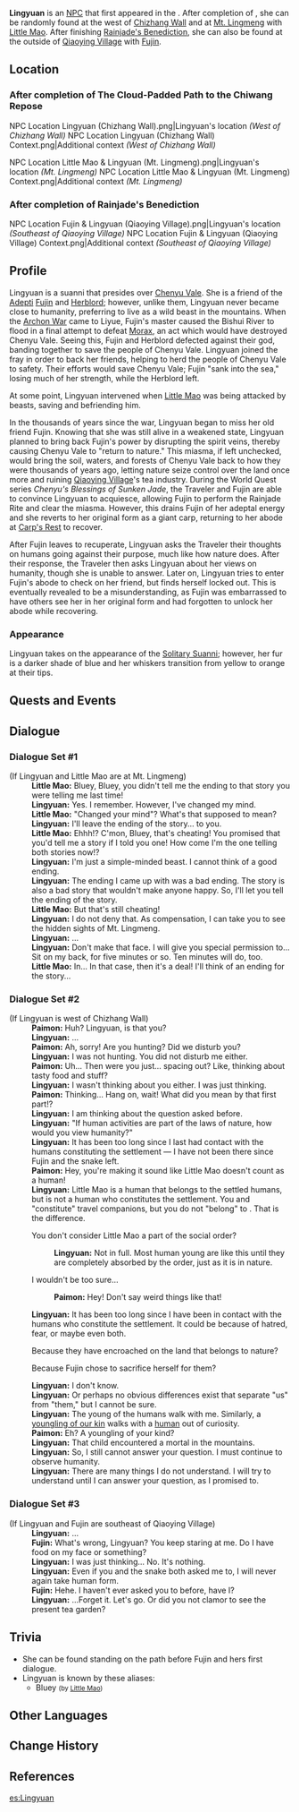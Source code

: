 {{Character Infobox
|type             = Open-World NPC
|image            = NPC Lingyuan.png
|realname         = <!-- Optional, if different from in-game name -->
|deceased         = <!-- Past (for deceased prior to events of the game) or free response -->
|element          = Anemo
|element2         = Hydro
|region           = Liyue
|location         = Liyue
|affiliation      = 
|ancestry         = <!-- Clan/family -->
|father           = 
|mother           = 
|spouse           = 
|sibling          = 
|child            = 
|relative         = 
|voiceEN          = 
|voiceCN          = 
|voiceJP          = 
|voiceKR          = 

|title            = Beastlord of the Sunken Jade Realm
|title2           = Mountain Lord
|titleRef2        = <ref>{{Ref/Enemy|Solitary Suanni}}</ref>
}}
'''Lingyuan''' is an [[NPC]] that first appeared in the {{Quest|Chenyu's Blessings of Sunken Jade}}. After completion of {{Quest|The Cloud-Padded Path to the Chiwang Repose}}, she can be randomly found at the west of [[Chizhang Wall]] and at [[Mt. Lingmeng]] with [[Little Mao]]. After finishing [[Rainjade's Benediction]], she can also be found at the outside of [[Qiaoying Village]] with [[Fujin]].

==Location==
===After completion of The Cloud-Padded Path to the Chiwang Repose===
<gallery>
NPC Location Lingyuan (Chizhang Wall).png|Lingyuan's location ''(West of Chizhang Wall)''
NPC Location Lingyuan (Chizhang Wall) Context.png|Additional context ''(West of Chizhang Wall)''
</gallery>
<gallery>
NPC Location Little Mao & Lingyuan (Mt. Lingmeng).png|Lingyuan's location ''(Mt. Lingmeng)''
NPC Location Little Mao & Lingyuan (Mt. Lingmeng) Context.png|Additional context ''(Mt. Lingmeng)''
</gallery>

===After completion of Rainjade's Benediction===
<gallery>
NPC Location Fujin & Lingyuan (Qiaoying Village).png|Lingyuan's location ''(Southeast of Qiaoying Village)''
NPC Location Fujin & Lingyuan (Qiaoying Village) Context.png|Additional context ''(Southeast of Qiaoying Village)''
</gallery>

==Profile==
<!--Detailed story/lore information goes here.-->
Lingyuan is a suanni that presides over [[Chenyu Vale]]. She is a friend of the [[Adepti]] [[Fujin]] and [[Herblord]]; however, unlike them, Lingyuan never became close to humanity, preferring to live as a wild beast in the mountains. When the [[Archon War]] came to Liyue, Fujin's master caused the Bishui River to flood in a final attempt to defeat [[Rex Lapis|Morax]], an act which would have destroyed Chenyu Vale. Seeing this, Fujin and Herblord defected against their god, banding together to save the people of Chenyu Vale. Lingyuan joined the fray in order to back her friends, helping to herd the people of Chenyu Vale to safety. Their efforts would save Chenyu Vale; Fujin "sank into the sea," losing much of her strength, while the Herblord left.

At some point, Lingyuan intervened when [[Little Mao]] was being attacked by beasts, saving and befriending him.

In the thousands of years since the war, Lingyuan began to miss her old friend Fujin. Knowing that she was still alive in a weakened state, Lingyuan planned to bring back Fujin's power by disrupting the spirit veins, thereby causing Chenyu Vale to "return to nature." This miasma, if left unchecked, would bring the soil, waters, and forests of Chenyu Vale back to how they were thousands of years ago, letting nature seize control over the land once more and ruining [[Qiaoying Village]]'s tea industry. During the World Quest series ''Chenyu's Blessings of Sunken Jade'', the Traveler and Fujin are able to convince Lingyuan to acquiesce, allowing Fujin to perform the Rainjade Rite and clear the miasma. However, this drains Fujin of her adeptal energy and she reverts to her original form as a giant carp, returning to her abode at [[Carp's Rest]] to recover. 

After Fujin leaves to recuperate, Lingyuan asks the Traveler their thoughts on humans going against their purpose, much like how nature does. After their response, the Traveler then asks Lingyuan about her views on humanity, though she is unable to answer. Later on, Lingyuan tries to enter Fujin's abode to check on her friend, but finds herself locked out. This is eventually revealed to be a misunderstanding, as Fujin was embarrassed to have others see her in her original form and had forgotten to unlock her abode while recovering.

===Appearance===
<!--Keep appearance section short and concise. Limit to 2 paragraphs with 3-4 sentences each.-->
Lingyuan takes on the appearance of the [[Solitary Suanni]]; however, her fur is a darker shade of blue and her whiskers transition from yellow to orange at their tips.

==Quests and Events==
{{Quests and Events|Lingyuan}}
<!--
==Idle Quotes==
{{Dialogue Start}}
: {{DIcon|Idle}} {{Tx}}
:: {{A|VO {{subst:#titleparts:{{subst:PAGENAME}}}} 01.ogg}} "{{Tx}}"
{{Dialogue End}}
-->
==Dialogue==
===Dialogue Set #1===
{{Dialogue Start}}
;(If Lingyuan and Little Mao are at Mt. Lingmeng)
:'''Little Mao:''' Bluey, Bluey, you didn't tell me the ending to that story you were telling me last time!
:'''Lingyuan:''' Yes. I remember. However, I've changed my mind.
:'''Little Mao:''' "Changed your mind"? What's that supposed to mean?
:'''Lingyuan:''' I'll leave the ending of the story... to you.
:'''Little Mao:''' Ehhh!? C'mon, Bluey, that's cheating! You promised that you'd tell me a story if I told you one! How come I'm the one telling both stories now!?
:'''Lingyuan:''' I'm just a simple-minded beast. I cannot think of a good ending.
:'''Lingyuan:''' The ending I came up with was a bad ending. The story is also a bad story that wouldn't make anyone happy. So, I'll let you tell the ending of the story.
:'''Little Mao:''' But that's still cheating!
:'''Lingyuan:''' I do not deny that. As compensation, I can take you to see the hidden sights of Mt. Lingmeng.
:'''Lingyuan:''' ...
:'''Lingyuan:''' Don't make that face. I will give you special permission to... Sit on my back, for five minutes or so. Ten minutes will do, too.
:'''Little Mao:''' In... In that case, then it's a deal! I'll think of an ending for the story...
{{Dialogue End}}

===Dialogue Set #2===
{{Dialogue Start}}
;(If Lingyuan is west of Chizhang Wall)
:'''Paimon:''' Huh? Lingyuan, is that you?
:'''Lingyuan:''' ...
:'''Paimon:''' Ah, sorry! Are you hunting? Did we disturb you?
:'''Lingyuan:''' I was not hunting. You did not disturb me either.
:'''Paimon:''' Uh... Then were you just... spacing out? Like, thinking about tasty food and stuff?
:'''Lingyuan:''' I wasn't thinking about you either. I was just thinking.
:'''Paimon:''' Thinking... Hang on, wait! What did you mean by that first part!?
:'''Lingyuan:''' I am thinking about the question {{Traveler}} asked before.
:'''Lingyuan:''' "If human activities are part of the laws of nature, how would you view humanity?"
:'''Lingyuan:''' It has been too long since I last had contact with the humans constituting the settlement &mdash; I have not been there since Fujin and the snake left.
:'''Paimon:''' Hey, you're making it sound like Little Mao doesn't count as a human!
:'''Lingyuan:''' Little Mao is a human that belongs to the settled humans, but is not a human who constitutes the settlement. You and {{Traveler}} "constitute" travel companions, but you do not "belong" to {{Traveler}}. That is the difference.
:{{DIcon}} You don't consider Little Mao a part of the social order?
::'''Lingyuan:''' Not in full. Most human young are like this until they are completely absorbed by the order, just as it is in nature.
:{{DIcon}} I wouldn't be too sure...
::'''Paimon:''' Hey! Don't say weird things like that!
:'''Lingyuan:''' It has been too long since I have been in contact with the humans who constitute the settlement. It could be because of hatred, fear, or maybe even both.
:{{DIcon}} Because they have encroached on the land that belongs to nature?
:{{DIcon}} Because Fujin chose to sacrifice herself for them?
:'''Lingyuan:''' I don't know.
:'''Lingyuan:''' Or perhaps no obvious differences exist that separate "us" from "them," but I cannot be sure.
:'''Lingyuan:''' The young of the humans walk with me. Similarly, a [[Man Chai|youngling of our kin]] walks with a [[Gaming|human]] out of curiosity.
:'''Paimon:''' Eh? A youngling of your kind?
:'''Lingyuan:''' That child encountered a mortal in the mountains.
:'''Lingyuan:''' So, I still cannot answer your question. I must continue to observe humanity.
:'''Lingyuan:''' There are many things I do not understand. I will try to understand until I can answer your question, as I promised to.
{{Dialogue End}}

===Dialogue Set #3===
{{Dialogue Start}}
;(If Lingyuan and Fujin are southeast of Qiaoying Village)
:'''Lingyuan:''' ...
:'''Fujin:''' What's wrong, Lingyuan? You keep staring at me. Do I have food on my face or something?
:'''Lingyuan:''' I was just thinking... No. It's nothing.
:'''Lingyuan:''' Even if you and the snake both asked me to, I will never again take human form.
:'''Fujin:''' Hehe. I haven't ever asked you to before, have I?
:'''Lingyuan:''' ...Forget it. Let's go. Or did you not clamor to see the present tea garden?
{{Dialogue End}}
<!--
==Event Dialogue==
===Event Name===
{{Dialogue Start}}
:'''{{subst:#titleparts:{{subst:PAGENAME}}}}:'''
{{Dialogue End}}
-->
==Trivia==
*She can be found standing on the path before Fujin and hers first dialogue. 
*Lingyuan is known by these aliases:
**Bluey <small>(by [[Little Mao]])</small>

==Other Languages==
{{Other Languages
|default_hidden = 1
|en       = Lingyuan
|zhs      = 灵渊
|zhs_rm   = Língyuān
|zht      = 靈淵
|zht_rm   = Língyuān
|ja       = 霊淵
|ja_rm    = Reien{{Assumed}}
|ko       = 영연
|ko_rm    = 
|es       = Lingyuan
|fr       = Lingyuan
|ru       = Лин Юань
|th       = Lingyuan
|vi       = Lingyuan
|de       = Lingyuan
|id       = Lingyuan
|pt       = Lingyuan
|tr       = Lingyuan
|it       = Lingyuan
}}

==Change History==
{{Change History|4.4}}

==References==
{{Reflist}}

[[es:Lingyuan]]